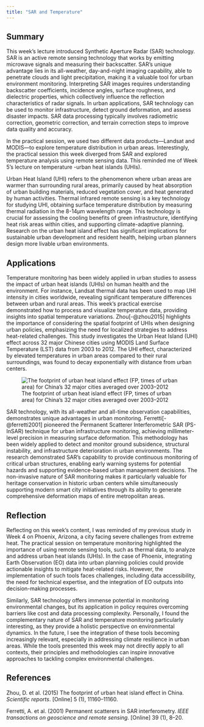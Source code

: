 ```yaml
---
title: "SAR and Temperature"
---
```


## Summary

This week's lecture introduced Synthetic Aperture Radar (SAR) technology. SAR is an active remote sensing technology that works by emitting microwave signals and measuring their backscatter. SAR's unique advantage lies in its all-weather, day-and-night imaging capability, able to penetrate clouds and light precipitation, making it a valuable tool for urban environment monitoring. Interpreting SAR images requires understanding backscatter coefficients, incidence angles, surface roughness, and dielectric properties, which collectively influence the reflection characteristics of radar signals. In urban applications, SAR technology can be used to monitor infrastructure, detect ground deformation, and assess disaster impacts. SAR data processing typically involves radiometric correction, geometric correction, and terrain correction steps to improve data quality and accuracy.

In the practical session, we used two different data products—Landsat and MODIS—to explore temperature distribution in urban areas. Interestingly, the practical session this week diverged from SAR and explored temperature analysis using remote sensing data. This reminded me of Week 5’s lecture on temperature -urban heat islands (UHIs).

Urban Heat Island (UHI) refers to the phenomenon where urban areas are warmer than surrounding rural areas, primarily caused by heat absorption of urban building materials, reduced vegetation cover, and heat generated by human activities. Thermal infrared remote sensing is a key technology for studying UHI, obtaining surface temperature distribution by measuring thermal radiation in the 8-14μm wavelength range. This technology is crucial for assessing the cooling benefits of green infrastructure, identifying heat risk areas within cities, and supporting climate-adaptive planning. Research on the urban heat island effect has significant implications for sustainable urban development and resident health, helping urban planners design more livable urban environments.

## Applications

Temperature monitoring has been widely applied in urban studies to assess the impact of urban heat islands (UHIs) on human health and the environment. For instance, Landsat thermal data has been used to map UHI intensity in cities worldwide, revealing significant temperature differences between urban and rural areas. This week’s practical exercise demonstrated how to process and visualize temperature data, providing insights into spatial temperature variations. Zhou[-@zhou2015] highlights the importance of considering the spatial footprint of UHIs when designing urban policies, emphasizing the need for localized strategies to address heat-related challenges. This study investigates the Urban Heat Island (UHI) effect across 32 major Chinese cities using MODIS Land Surface Temperature (LST) data from 2003 to 2012. The UHI effect, characterized by elevated temperatures in urban areas compared to their rural surroundings, was found to decay exponentially with distance from urban centers.

![The footprint of urban heat island effect (FP, times of urban area) for China’s 32 major cities averaged over 2003–2012](qimages/9.1.png){fig-align="center"}

SAR technology, with its all-weather and all-time observation capabilities, demonstrates unique advantages in urban monitoring. Ferretti[-@ferretti2001] pioneered the Permanent Scatterer Interferometric SAR (PS-InSAR) technique for urban infrastructure monitoring, achieving millimeter-level precision in measuring surface deformation. This methodology has been widely applied to detect and monitor ground subsidence, structural instability, and infrastructure deterioration in urban environments. The research demonstrated SAR's capability to provide continuous monitoring of critical urban structures, enabling early warning systems for potential hazards and supporting evidence-based urban management decisions. The non-invasive nature of SAR monitoring makes it particularly valuable for heritage conservation in historic urban centers while simultaneously supporting modern smart city initiatives through its ability to generate comprehensive deformation maps of entire metropolitan areas.

## Reflection

Reflecting on this week’s content, I was reminded of my previous study in Week 4 on Phoenix, Arizona, a city facing severe challenges from extreme heat. The practical session on temperature monitoring highlighted the importance of using remote sensing tools, such as thermal data, to analyze and address urban heat islands (UHIs). In the case of Phoenix, integrating Earth Observation (EO) data into urban planning policies could provide actionable insights to mitigate heat-related risks. However, the implementation of such tools faces challenges, including data accessibility, the need for technical expertise, and the integration of EO outputs into decision-making processes.

Similarly, SAR technology offers immense potential in monitoring environmental changes, but its application in policy requires overcoming barriers like cost and data processing complexity. Personally, I found the complementary nature of SAR and temperature monitoring particularly interesting, as they provide a holistic perspective on environmental dynamics. In the future, I see the integration of these tools becoming increasingly relevant, especially in addressing climate resilience in urban areas. While the tools presented this week may not directly apply to all contexts, their principles and methodologies can inspire innovative approaches to tackling complex environmental challenges.

## References

Zhou, D. et al. (2015) The footprint of urban heat island effect in China. *Scientific reports*. \[Online\] 5 (1), 11160–11160.

Ferretti, A. et al. (2001) Permanent scatterers in SAR interferometry. *IEEE transactions on geoscience and remote sensing*. \[Online\] 39 (1), 8–20.
